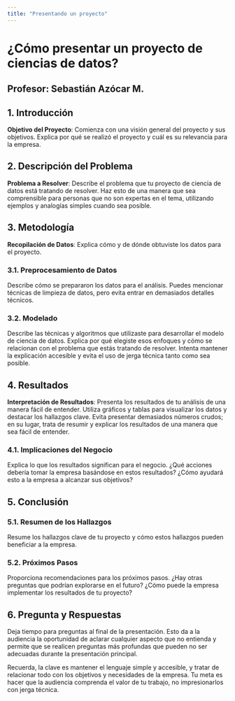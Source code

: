 ```yaml
---
title: "Presentando un proyecto"
---
```


# ¿Cómo presentar un proyecto de ciencias de datos?
## Profesor: Sebastián Azócar M.

## 1. Introducción
**Objetivo del Proyecto**: Comienza con una visión general del proyecto y sus objetivos. Explica por qué se realizó el proyecto y cuál es su relevancia para la empresa.

## 2. Descripción del Problema
**Problema a Resolver**: Describe el problema que tu proyecto de ciencia de datos está tratando de resolver. Haz esto de una manera que sea comprensible para personas que no son expertas en el tema, utilizando ejemplos y analogías simples cuando sea posible.

## 3. Metodología
**Recopilación de Datos**: Explica cómo y de dónde obtuviste los datos para el proyecto.

### 3.1. Preprocesamiento de Datos
Describe cómo se prepararon los datos para el análisis. Puedes mencionar técnicas de limpieza de datos, pero evita entrar en demasiados detalles técnicos.

### 3.2. Modelado
Describe las técnicas y algoritmos que utilizaste para desarrollar el modelo de ciencia de datos. Explica por qué elegiste esos enfoques y cómo se relacionan con el problema que estás tratando de resolver. Intenta mantener la explicación accesible y evita el uso de jerga técnica tanto como sea posible.

## 4. Resultados
**Interpretación de Resultados**: Presenta los resultados de tu análisis de una manera fácil de entender. Utiliza gráficos y tablas para visualizar los datos y destacar los hallazgos clave. Evita presentar demasiados números crudos; en su lugar, trata de resumir y explicar los resultados de una manera que sea fácil de entender.

### 4.1. Implicaciones del Negocio
Explica lo que los resultados significan para el negocio. ¿Qué acciones debería tomar la empresa basándose en estos resultados? ¿Cómo ayudará esto a la empresa a alcanzar sus objetivos?

## 5. Conclusión
### 5.1. Resumen de los Hallazgos
Resume los hallazgos clave de tu proyecto y cómo estos hallazgos pueden beneficiar a la empresa.

### 5.2. Próximos Pasos
Proporciona recomendaciones para los próximos pasos. ¿Hay otras preguntas que podrían explorarse en el futuro? ¿Cómo puede la empresa implementar los resultados de tu proyecto?

## 6. Pregunta y Respuestas
Deja tiempo para preguntas al final de la presentación. Esto da a la audiencia la oportunidad de aclarar cualquier aspecto que no entienda y permite que se realicen preguntas más profundas que pueden no ser adecuadas durante la presentación principal.

Recuerda, la clave es mantener el lenguaje simple y accesible, y tratar de relacionar todo con los objetivos y necesidades de la empresa. Tu meta es hacer que la audiencia comprenda el valor de tu trabajo, no impresionarlos con jerga técnica.
